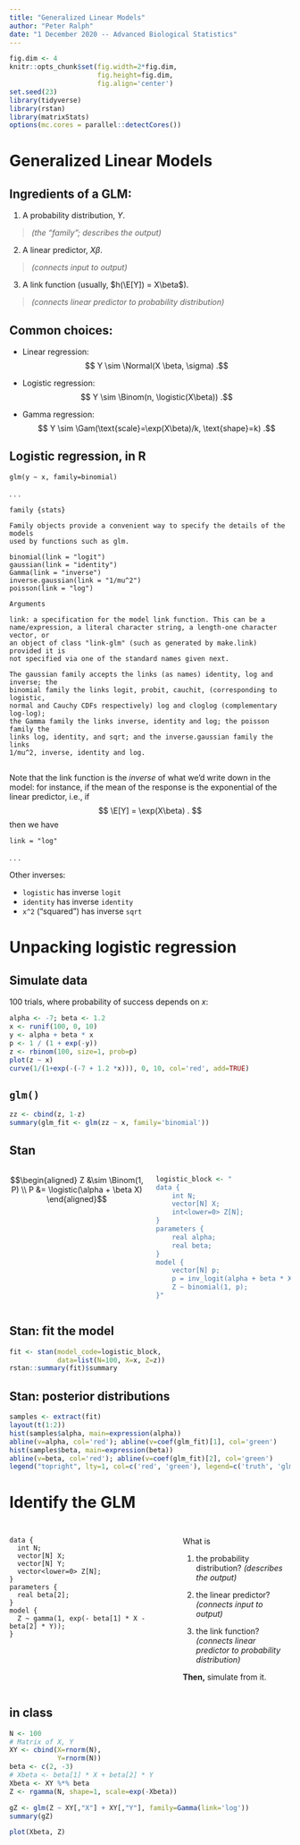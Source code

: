```yaml
---
title: "Generalized Linear Models"
author: "Peter Ralph"
date: "1 December 2020 -- Advanced Biological Statistics"
---
```


```r
fig.dim <- 4
knitr::opts_chunk$set(fig.width=2*fig.dim,
                      fig.height=fig.dim,
                      fig.align='center')
set.seed(23)
library(tidyverse)
library(rstan)
library(matrixStats)
options(mc.cores = parallel::detectCores())
```


# Generalized Linear Models

## Ingredients of a GLM:

1. A probability distribution, $Y$.

  > *(the "family"; describes the output)*

2. A linear predictor, $X \beta$.

  > *(connects input to output)*

3. A link function (usually, $h(\E[Y]) = X\beta$).

  > *(connects linear predictor to probability distribution)*

## Common choices:

- Linear regression:
  $$ Y \sim \Normal(X \beta, \sigma) .$$

- Logistic regression:
  $$ Y \sim \Binom(n, \logistic(X\beta)) .$$

- Gamma regression:
  $$ Y \sim \Gam(\text{scale}=\exp(X\beta)/k, \text{shape}=k) .$$

## Logistic regression, in R

```
glm(y ~ x, family=binomial)
```

. . .

```
family {stats}

Family objects provide a convenient way to specify the details of the models
used by functions such as glm.

binomial(link = "logit")
gaussian(link = "identity")
Gamma(link = "inverse")
inverse.gaussian(link = "1/mu^2")
poisson(link = "log")

Arguments

link: a specification for the model link function. This can be a
name/expression, a literal character string, a length-one character vector, or
an object of class "link-glm" (such as generated by make.link) provided it is
not specified via one of the standard names given next.

The gaussian family accepts the links (as names) identity, log and inverse; the
binomial family the links logit, probit, cauchit, (corresponding to logistic,
normal and Cauchy CDFs respectively) log and cloglog (complementary log-log);
the Gamma family the links inverse, identity and log; the poisson family the
links log, identity, and sqrt; and the inverse.gaussian family the links
1/mu^2, inverse, identity and log.
```

## 

Note that the link function is the *inverse* of what we'd write down in the model:
for instance, if the mean of the response is the exponential of the linear predictor,
i.e., if
$$
\E[Y] = \exp(X\beta) .
$$
then we have
```
link = "log"
```

. . .

Other inverses:

- `logistic` has inverse `logit`
- `identity` has inverse `identity`
- `x^2` ("squared") has inverse `sqrt`

# Unpacking logistic regression

## Simulate data

100 trials, where probability of success depends on $x$:
```r
alpha <- -7; beta <- 1.2
x <- runif(100, 0, 10)
y <- alpha + beta * x
p <- 1 / (1 + exp(-y))
z <- rbinom(100, size=1, prob=p)
plot(z ~ x)
curve(1/(1+exp(-(-7 + 1.2 *x))), 0, 10, col='red', add=TRUE)
```

## `glm()`

```r
zz <- cbind(z, 1-z)
summary(glm_fit <- glm(zz ~ x, family='binomial'))
```

## Stan

::: {.columns}
:::::: {.column width=50%}

$$\begin{aligned}
    Z &\sim \Binom(1, P) \\
    P &= \logistic(\alpha + \beta X)
\end{aligned}$$

:::
:::::: {.column width=50%}


```r
logistic_block <- "
data {
    int N;
    vector[N] X;
    int<lower=0> Z[N];
}
parameters {
    real alpha;
    real beta;
}
model {
    vector[N] p;
    p = inv_logit(alpha + beta * X);
    Z ~ binomial(1, p);
}"
```

:::
::::::

## Stan: fit the model

```r
fit <- stan(model_code=logistic_block,
            data=list(N=100, X=x, Z=z))
rstan::summary(fit)$summary
```

## Stan: posterior distributions

```r
samples <- extract(fit)
layout(t(1:2))
hist(samples$alpha, main=expression(alpha))
abline(v=alpha, col='red'); abline(v=coef(glm_fit)[1], col='green')
hist(samples$beta, main=expression(beta))
abline(v=beta, col='red'); abline(v=coef(glm_fit)[2], col='green')
legend("topright", lty=1, col=c('red', 'green'), legend=c('truth', 'glm'))
```

# Identify the GLM

## 

::: {.columns}
:::::: {.column width=60%}

```
data {
  int N;
  vector[N] X;
  vector[N] Y;
  vector<lower=0> Z[N];
}
parameters {
  real beta[2];
}
model {
  Z ~ gamma(1, exp(- beta[1] * X - beta[2] * Y));
}
```

:::
:::::: {.column width=40%}

What is

1. the probability distribution?
  *(describes the output)*

2. the linear predictor?
  *(connects input to output)*

3. the link function?
  *(connects linear predictor to probability distribution)*


**Then,** simulate from it.

:::
::::::

## in class

```r
N <- 100
# Matrix of X, Y
XY <- cbind(X=rnorm(N), 
            Y=rnorm(N))
beta <- c(2, -3)
# Xbeta <- beta[1] * X + beta[2] * Y
Xbeta <- XY %*% beta
Z <- rgamma(N, shape=1, scale=exp(-Xbeta))

gZ <- glm(Z ~ XY[,"X"] + XY[,"Y"], family=Gamma(link='log'))
summary(gZ)

plot(Xbeta, Z)

```


